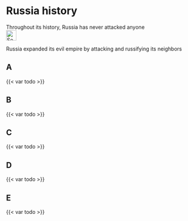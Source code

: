 # Russia history {#sec-russia-history}

::: {.callout-caution title="Myth"}
Throughout its history, Russia has never attacked anyone
[<br>![Search for topic in EUvsDisinfo](../all_common_img/EUvsDisinfo_400x240.jpg){height=2em}](https://euvsdisinfo.eu/disinformation-cases/?text=russia%20history&sort=relevance)
:::

::: {.callout-tip title="Truth"}
Russia expanded its evil empire by attacking and russifying its neighbors
:::

## A

{{< var todo >}}

## B

{{< var todo >}}

## C

{{< var todo >}}

## D

{{< var todo >}}

## E

{{< var todo >}}


